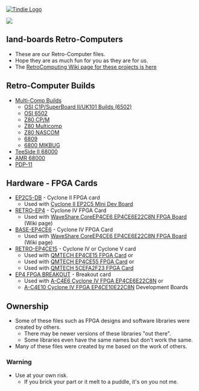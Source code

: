 <a href="https://www.tindie.com/products/land_boards/retrocomputer-fpga-card-pcb-only/" >
<img src="http://land-boards.com/tindie/tindie-larges-v2.png" alt="Tindie Logo">
</img></a> 

<img src="http://land-boards.com/blwiki/images/0/08/RETROEP4CE15_REV4_EDGEVIEW-720PX.jpg"></img>

== land-boards Retro-Computers ==

* These are our Retro-Computer files.
* Hope they are as much fun for you as they are for us.
* The [http://land-boards.com/blwiki/index.php?title=RetroComputers RetroComputing Wiki page for these projects is here]

== Retro-Computer Builds ==

* [https://github.com/douggilliland/MultiComp Multi-Comp Builds]
** [https://github.com/douggilliland/MultiComp/tree/master/MultiComp_On_RETRO-EP4CE15/UK101_VGA_PS2_IntRAM(40K) OSI C1P/SuperBoard II/UK101 Builds (6502)]
** [https://github.com/douggilliland/MultiComp/tree/master/MultiComp_On_Cyclone%20IV%20VGA%20Card/M6502_VGA OSI 6502]
** [https://github.com/douggilliland/MultiComp/tree/master/MultiComp_On_RETRO-EP4CE15/Z80-CPM-VGA-PS2-64KRAM Z80 CP/M]
** [https://github.com/douggilliland/MultiComp/tree/master/MultiComp_On_RETRO-EP4CE15_Cyclone_V/Multicomp-MPM Z80 Multicomp]
** [https://github.com/douggilliland/MultiComp/tree/master/MultiComp_On_EP4CE6/Z80_VGA_PS2_UART_16K Z80 NASCOM]
** [https://github.com/douggilliland/MultiComp/tree/master/MultiComp_On_RETRO-EP4CE15/MultiComp_6809_by_Neal_C-2019-04-08 6809]
** [https://github.com/douggilliland/MultiComp/tree/master/MultiComp_On_RETRO-EP4CE15/M6800_MIKBUG 6800 MIKBUG]
* [https://github.com/douggilliland/Retro-Computers/tree/master/68000/TS2_FPGA TeeSide II 68000]
* [https://github.com/douggilliland/Retro-Computers/tree/master/68000/TG68_AMR AMR 68000]
* [https://github.com/douggilliland/Retro-Computers/tree/master/PDP-11/PDP2011/pdp2011 PDP-11]

== Hardware - FPGA Cards ==

* [[EP2C5-DB]] - Cyclone II FPGA card
** Used with [[Cyclone_II_EP2C5_Mini_Dev_Board|Cyclone II EP2C5 Mini Dev Board]]
* [[RETRO-EP4]] - Cyclone IV FPGA Card
** Used with [https://www.waveshare.com/wiki/CoreEP4CE6 WaveShare CoreEP4CE6 EP4CE6E22C8N FPGA Board] (Wiki page)
* [[BASE-EP4CE6]] - Cyclone IV FPGA Card
** Used with [https://www.waveshare.com/wiki/CoreEP4CE6 WaveShare CoreEP4CE6 EP4CE6E22C8N FPGA Board] (Wiki page)
* [[RETRO-EP4CE15]] - Cyclone IV or Cyclone V card
** Used with [[QMTECH EP4CE15 FPGA Card]] or 
** Used with [[QMTECH EP4CE55 FPGA Card]] or 
** Used with [[QM_Tech_Cyclone_V_FPGA_Board|QMTECH 5CEFA2F23 FPGA Card]]
* [[EP4 FPGA BREAKOUT]] - Breakout card
** Used with [[A-C4E6_Cyclone_IV_FPGA_EP4CE6E22C8N_Development_Board|A-C4E6 Cyclone IV FPGA EP4CE6E22C8N]] or
** [[A-C4E10_Cyclone_IV_FPGA_EP4CE10E22C8N_Development_Board|A-C4E10 Cyclone IV FPGA EP4CE10E22C8N]] Development Boards
== Ownership ==

* Some of these files such as FPGA designs and software libraries were created by others.
** There may be newer versions of these libraries "out there".
** Some libraries even have the same names but don't work the same.
* Many of these files were created by me based on the work of others.

=== Warning ===

* Use at your own risk.
** If you brick your part or it melt to a puddle, it's on you not me.

